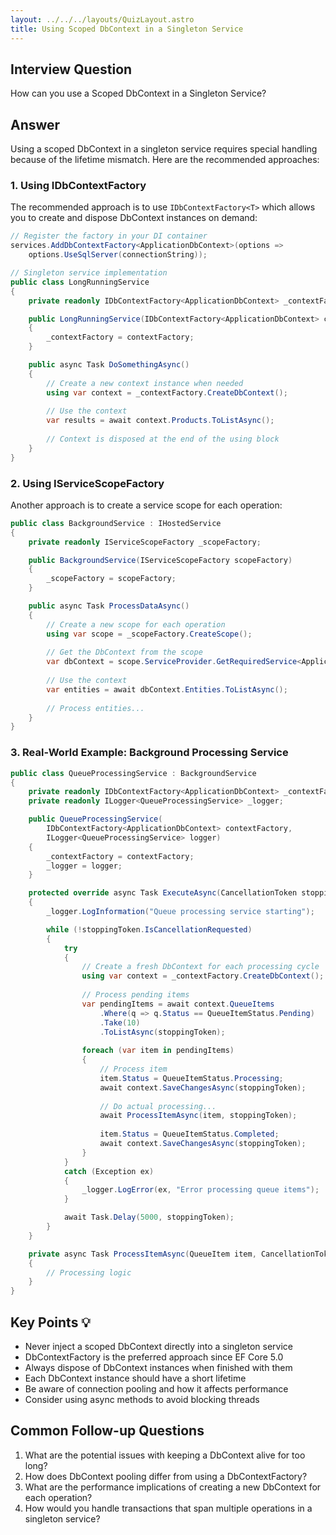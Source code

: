 ```yaml
---
layout: ../../../layouts/QuizLayout.astro
title: Using Scoped DbContext in a Singleton Service
---
```


## Interview Question
How can you use a Scoped DbContext in a Singleton Service?

## Answer
Using a scoped DbContext in a singleton service requires special handling because of the lifetime mismatch. Here are the recommended approaches:

### 1. Using IDbContextFactory
The recommended approach is to use `IDbContextFactory<T>` which allows you to create and dispose DbContext instances on demand:

```csharp
// Register the factory in your DI container
services.AddDbContextFactory<ApplicationDbContext>(options =>
    options.UseSqlServer(connectionString));

// Singleton service implementation
public class LongRunningService
{
    private readonly IDbContextFactory<ApplicationDbContext> _contextFactory;

    public LongRunningService(IDbContextFactory<ApplicationDbContext> contextFactory)
    {
        _contextFactory = contextFactory;
    }

    public async Task DoSomethingAsync()
    {
        // Create a new context instance when needed
        using var context = _contextFactory.CreateDbContext();
        
        // Use the context
        var results = await context.Products.ToListAsync();
        
        // Context is disposed at the end of the using block
    }
}
```

### 2. Using IServiceScopeFactory
Another approach is to create a service scope for each operation:

```csharp
public class BackgroundService : IHostedService
{
    private readonly IServiceScopeFactory _scopeFactory;

    public BackgroundService(IServiceScopeFactory scopeFactory)
    {
        _scopeFactory = scopeFactory;
    }

    public async Task ProcessDataAsync()
    {
        // Create a new scope for each operation
        using var scope = _scopeFactory.CreateScope();
        
        // Get the DbContext from the scope
        var dbContext = scope.ServiceProvider.GetRequiredService<ApplicationDbContext>();
        
        // Use the context
        var entities = await dbContext.Entities.ToListAsync();
        
        // Process entities...
    }
}
```

### 3. Real-World Example: Background Processing Service

```csharp
public class QueueProcessingService : BackgroundService
{
    private readonly IDbContextFactory<ApplicationDbContext> _contextFactory;
    private readonly ILogger<QueueProcessingService> _logger;

    public QueueProcessingService(
        IDbContextFactory<ApplicationDbContext> contextFactory,
        ILogger<QueueProcessingService> logger)
    {
        _contextFactory = contextFactory;
        _logger = logger;
    }

    protected override async Task ExecuteAsync(CancellationToken stoppingToken)
    {
        _logger.LogInformation("Queue processing service starting");

        while (!stoppingToken.IsCancellationRequested)
        {
            try
            {
                // Create a fresh DbContext for each processing cycle
                using var context = _contextFactory.CreateDbContext();
                
                // Process pending items
                var pendingItems = await context.QueueItems
                    .Where(q => q.Status == QueueItemStatus.Pending)
                    .Take(10)
                    .ToListAsync(stoppingToken);
                
                foreach (var item in pendingItems)
                {
                    // Process item
                    item.Status = QueueItemStatus.Processing;
                    await context.SaveChangesAsync(stoppingToken);
                    
                    // Do actual processing...
                    await ProcessItemAsync(item, stoppingToken);
                    
                    item.Status = QueueItemStatus.Completed;
                    await context.SaveChangesAsync(stoppingToken);
                }
            }
            catch (Exception ex)
            {
                _logger.LogError(ex, "Error processing queue items");
            }

            await Task.Delay(5000, stoppingToken);
        }
    }

    private async Task ProcessItemAsync(QueueItem item, CancellationToken cancellationToken)
    {
        // Processing logic
    }
}
```

## Key Points 💡
- Never inject a scoped DbContext directly into a singleton service
- DbContextFactory is the preferred approach since EF Core 5.0
- Always dispose of DbContext instances when finished with them
- Each DbContext instance should have a short lifetime
- Be aware of connection pooling and how it affects performance
- Consider using async methods to avoid blocking threads

## Common Follow-up Questions
1. What are the potential issues with keeping a DbContext alive for too long?
2. How does DbContext pooling differ from using a DbContextFactory?
3. What are the performance implications of creating a new DbContext for each operation?
4. How would you handle transactions that span multiple operations in a singleton service?
